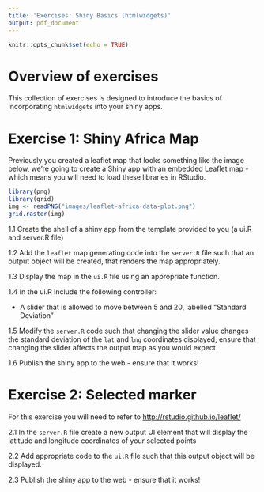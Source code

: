 ```yaml
---
title: 'Exercises: Shiny Basics (htmlwidgets)'
output: pdf_document
---
```


```r
knitr::opts_chunk$set(echo = TRUE)
```

<!-- # ```{r, message=FALSE, warning=FALSE, include=FALSE} -->
<!-- # knitr::opts_chunk$set(echo = FALSE) -->
<!-- # library(leaflet) -->
<!-- # ``` -->
<!-- #  -->
\begin{center}
\section{Exercises: Shiny and htmlwidgets}
\end{center}

# Overview of exercises

This collection of exercises is designed to introduce the basics of incorporating `htmlwidgets` into your shiny apps.


# Exercise 1: Shiny Africa Map

Previously you created a leaflet map that looks something like the image below, we're going to create a Shiny app with an embedded Leaflet map - which means you will need to load these libraries in RStudio.

```r
library(png)
library(grid)
img <- readPNG("images/leaflet-africa-data-plot.png")
grid.raster(img)
```

1.1 Create the shell of a shiny app from the template provided to you (a ui.R and server.R file)

1.2 Add the `leaflet` map generating code into the `server.R` file such that an output object will be created, that renders the map appropriately.

1.3 Display the map in the `ui.R` file using an appropriate function.

1.4 In the ui.R include the following controller:

- A slider that is allowed to move between 5 and 20, labelled "Standard Deviation"

1.5 Modify the `server.R` code such that changing the slider value changes the standard deviation of the `lat` and `lng` coordinates displayed, ensure that changing the slider affects the output map as you would expect.

1.6 Publish the shiny app to the web - ensure that it works!

# Exercise 2: Selected marker

For this exercise you will need to refer to [http://rstudio.github.io/leaflet/](http://rstudio.github.io/leaflet/)

2.1 In the `server.R` file create a new output UI element that will display the latitude and longitude coordinates of your selected points

2.2 Add appropriate code to the `ui.R` file such that this output object will be displayed.

2.3 Publish the shiny app to the web - ensure that it works!